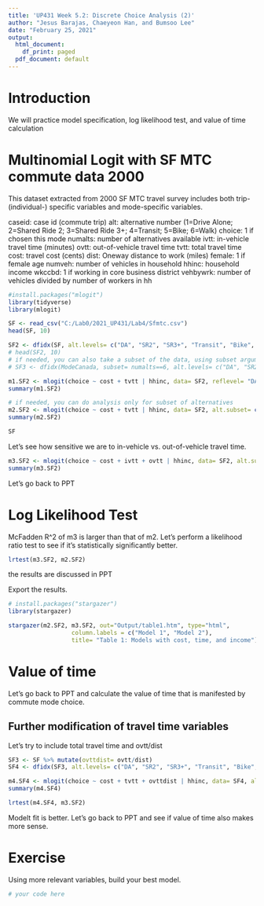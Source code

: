 ---
title: 'UP431 Week 5.2: Discrete Choice Analysis (2)'
author: "Jesus Barajas, Chaeyeon Han, and Bumsoo Lee"
date: "February 25, 2021"
output:
  html_document:
    df_print: paged
  pdf_document: default
---

# Introduction

We will practice model specification, log likelihood test, and value of time calculation


# Multinomial Logit with SF MTC commute data 2000

This dataset extracted from 2000 SF MTC travel survey includes both trip- (individual-) specific variables and mode-specific variables.

caseid: case id (commute trip) 
alt: alternative number (1=Drive Alone; 2=Shared Ride 2; 3=Shared Ride 3+; 4=Transit; 5=Bike; 6=Walk)
choice: 1 if chosen this mode
numalts: number of alternatives available
ivtt: in-vehicle travel time (minutes)
ovtt: out-of-vehicle travel time
tvtt: total travel time
cost: travel cost (cents)
dist: Oneway distance to work (miles)
female: 1 if female
age
numveh: number of vehicles in household
hhinc: household income
wkccbd: 1 if working in core business district
vehbywrk: number of vehicles divided by number of workers in hh

```{r}
#install.packages("mlogit")
library(tidyverse)
library(mlogit)

SF <- read_csv("C:/Lab0/2021_UP431/Lab4/Sfmtc.csv")
head(SF, 10)

SF2 <- dfidx(SF, alt.levels= c("DA", "SR2", "SR3+", "Transit", "Bike", "Walk"))
# head(SF2, 10)
# if needed, you can also take a subset of the data, using subset argument
# SF3 <- dfidx(ModeCanada, subset= numalts==6, alt.levels= c("DA", "SR2", "SR3+", "Transit", "Bike", "Walk"))

m1.SF2 <- mlogit(choice ~ cost + tvtt | hhinc, data= SF2, reflevel= "DA")
summary(m1.SF2)

# if needed, you can do analysis only for subset of alternatives
m2.SF2 <- mlogit(choice ~ cost + tvtt | hhinc, data= SF2, alt.subset= c("DA", "SR2", "SR3+", "Transit"), reflevel= "DA")
summary(m2.SF2)

SF
```
Let's see how sensitive we are to in-vehicle vs. out-of-vehicle travel time.

```{r}
m3.SF2 <- mlogit(choice ~ cost + ivtt + ovtt | hhinc, data= SF2, alt.subset= c("DA", "SR2", "SR3+", "Transit"), reflevel= "DA")
summary(m3.SF2)
```

Let's go back to PPT

# Log Likelihood Test

McFadden R^2 of m3 is larger than that of m2. Let's perform a likelihood ratio test to see if it's statistically significantly better.

```{r}
lrtest(m3.SF2, m2.SF2)

```

the results are discussed in PPT

Export the results.

```{r}
# install.packages("stargazer")
library(stargazer)

stargazer(m2.SF2, m3.SF2, out="Output/table1.htm", type="html",
                  column.labels = c("Model 1", "Model 2"),
                  title= "Table 1: Models with cost, time, and income")
```


# Value of time
Let's go back to PPT and calculate the value of time that is manifested by commute mode choice.

## Further modification of travel time variables
Let's try to include total travel time and ovtt/dist
```{r}
SF3 <- SF %>% mutate(ovttdist= ovtt/dist)
SF4 <- dfidx(SF3, alt.levels= c("DA", "SR2", "SR3+", "Transit", "Bike", "Walk"))

m4.SF4 <- mlogit(choice ~ cost + tvtt + ovttdist | hhinc, data= SF4, alt.subset= c("DA", "SR2", "SR3+", "Transit"), reflevel= "DA")
summary(m4.SF4)

lrtest(m4.SF4, m3.SF2)
```

Modelt fit is better. Let's go back to PPT and see if value of time also makes more sense.

# Exercise
Using more relevant variables, build your best model.

```{r}
# your code here



```






